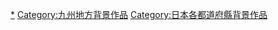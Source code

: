 {{日本行政區劃分類導航|背景作品}}
{{DEFAULTSORT:Kagoshima}}
[[Category:鹿兒島縣文化|*]]
[[Category:九州地方背景作品|Category:九州地方背景作品]]
[[Category:日本各都道府縣背景作品|Category:日本各都道府縣背景作品]]